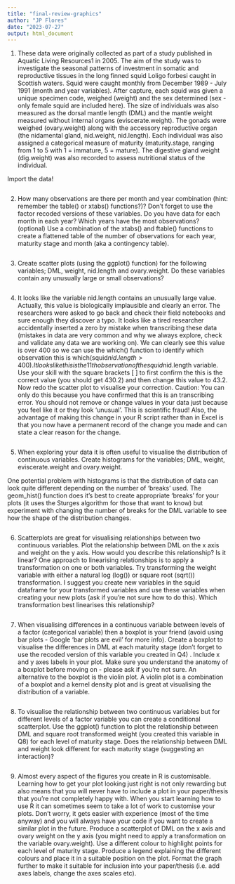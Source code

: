 ```yaml
---
title: "final-review-graphics"
author: "JP Flores"
date: "2023-07-27"
output: html_document
---
```


1. These data were originally collected as part of a study published in Aquatic Living Resources1 in 2005. The aim of the study was to investigate the seasonal patterns of investment in somatic and reproductive tissues in the long finned squid Loligo forbesi caught in Scottish waters. Squid were caught monthly from December 1989 - July 1991 (month and year variables). After capture, each squid was given a unique specimen code, weighed (weight) and the sex determined (sex - only female squid are included here). The size of individuals was also measured as the dorsal mantle length (DML) and the mantle weight measured without internal organs (eviscerate.weight). The gonads were weighed (ovary.weight) along with the accessory reproductive organ (the nidamental gland, nid.weight, nid.length). Each individual was also assigned a categorical measure of maturity (maturity.stage, ranging from 1 to 5 with 1 = immature, 5 = mature). The digestive gland weight (dig.weight) was also recorded to assess nutritional status of the individual.

Import the data!
```r

```


2. How many observations are there per month and year combination (hint: remember the table() or xtabs() functions?)? Don’t forget to use the factor recoded versions of these variables. Do you have data for each month in each year? Which years have the most observations? (optional) Use a combination of the xtabs() and ftable() functions to create a flattened table of the number of observations for each year, maturity stage and month (aka a contingency table).

```r

```


3. Create scatter plots (using the ggplot() function) for the following variables; DML, weight, nid.length and ovary.weight. Do these variables contain any unusually large or small observations? 

```r

```


4. It looks like the variable nid.length contains an unusually large value. Actually, this value is biologically implausible and clearly an error. The researchers were asked to go back and check their field notebooks and sure enough they discover a typo. It looks like a tired researcher accidentally inserted a zero by mistake when transcribing these data (mistakes in data are very common and why we always explore, check and validate any data we are working on). We can clearly see this value is over 400 so we can use the which() function to identify which observation this is which(squid$nid.length > 400). It looks like this is the 11th observation of the squid$nid.length variable. Use your skill with the square brackets [ ] to first confirm the this is the correct value (you should get 430.2) and then change this value to 43.2. Now redo the scatter plot to visualise your correction. Caution: You can only do this because you have confirmed that this is an transcribing error. You should not remove or change values in your data just because you feel like it or they look ‘unusual’. This is scientific fraud! Also, the advantage of making this change in your R script rather than in Excel is that you now have a permanent record of the change you made and can state a clear reason for the change.

```r

```


5. When exploring your data it is often useful to visualise the distribution of continuous variables. Create histograms for the variables; DML, weight, eviscerate.weight and ovary.weight. 

One potential problem with histograms is that the distribution of data can look quite different depending on the number of ‘breaks’ used. The geom_hist() function does it’s best to create appropriate ‘breaks’ for your plots (it uses the Sturges algorithm for those that want to know) but experiment with changing the number of breaks for the DML variable to see how the shape of the distribution changes.

```r

```


6. Scatterplots are great for visualising relationships between two continuous variables. Plot the relationship between DML on the x axis and weight on the y axis. How would you describe this relationship? Is it linear? One approach to linearising relationships is to apply a transformation on one or both variables. Try transforming the weight variable with either a natural log (log()) or square root (sqrt()) transformation. I suggest you create new variables in the squid dataframe for your transformed variables and use these variables when creating your new plots (ask if you’re not sure how to do this). Which transformation best linearises this relationship?

```r

```


7. When visualising differences in a continuous variable between levels of a factor (categorical variable) then a boxplot is your friend (avoid using bar plots - Google ‘bar plots are evil’ for more info). Create a boxplot to visualise the differences in DML at each maturity stage (don’t forget to use the recoded version of this variable you created in Q4) . Include x and y axes labels in your plot. Make sure you understand the anatomy of a boxplot before moving on - please ask if you’re not sure. An alternative to the boxplot is the violin plot. A violin plot is a combination of a boxplot and a kernel density plot and is great at visualising the distribution of a variable.

```r

```



8. To visualise the relationship between two continuous variables but for different levels of a factor variable you can create a conditional scatterplot. Use the ggplot() function to plot the relationship between DML and square root transformed weight (you created this variable in Q8) for each level of maturity stage. Does the relationship between DML and weight look different for each maturity stage (suggesting an interaction)?
```r

```

9. Almost every aspect of the figures you create in R is customisable. Learning how to get your plot looking just right is not only rewarding but also means that you will never have to include a plot in your paper/thesis that you’re not completely happy with. When you start learning how to use R it can sometimes seem to take a lot of work to customise your plots. Don’t worry, it gets easier with experience (most of the time anyway) and you will always have your code if you want to create a similar plot in the future. Produce a scatterplot of DML on the x axis and ovary weight on the y axis (you might need to apply a transformation on the variable ovary.weight). Use a different colour to highlight points for each level of maturity stage. Produce a legend explaining the different colours and place it in a suitable position on the plot. Format the graph further to make it suitable for inclusion into your paper/thesis (i.e. add axes labels, change the axes scales etc).










